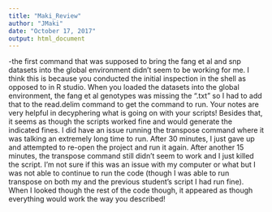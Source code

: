 ```yaml
---
title: "Maki_Review"
author: "JMaki"
date: "October 17, 2017"
output: html_document
---
```


-the first command that was supposed to bring the fang et al and snp datasets into the global environment didn't seem to be working for me. I think this is because you conducted the initial inspection in the shell as opposed to in R studio. When you loaded the datasets into the global environment, the fang et al genotypes was missing the ".txt" so I had to add that to the read.delim command to get the command to run. Your notes are very helpful in decyphering what is going on with your scripts! Besides that, it seems as though the scripts worked fine and would generate the indicated fines. I did have an issue running the transpose command where it was talking an extremely long time to run. After 30 minutes, I just gave up and attempted to re-open the project and run it again. After another 15 minutes, the transpose command still didn't seem to work and I just killed the script. I'm not sure if this was an issue with my computer or what but I was not able to continue to run the code (though I was able to run transpose on both my and the previous student's script I had run fine). When I looked though the rest of the code though, it appeared as though everything would work the way you described!